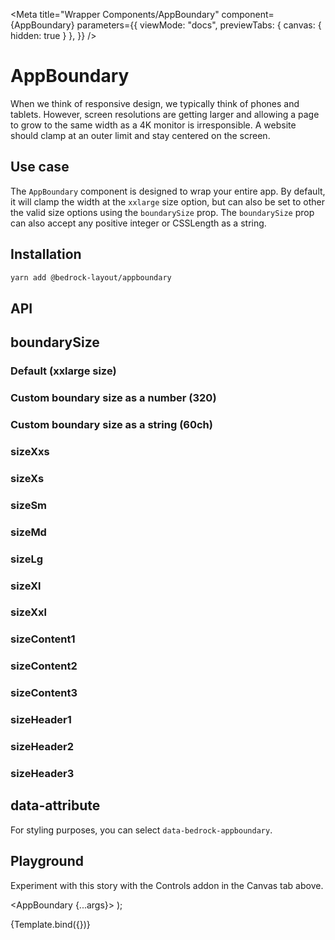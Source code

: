 


<Meta
  title="Wrapper Components/AppBoundary"
  component={AppBoundary}
  parameters={{
    viewMode: "docs",
    previewTabs: { canvas: { hidden: true } },
  }}
/>

# AppBoundary

When we think of responsive design, we typically think of phones and tablets. However, screen resolutions are getting larger and allowing a page to grow to the same width as a 4K monitor is irresponsible. A website should clamp at an outer limit and stay centered on the screen.

## Use case

The `AppBoundary` component is designed to wrap your entire app. By default, it will clamp the width at the `xxlarge` size option, but can also be set to other the valid size options using the `boundarySize` prop. The `boundarySize` prop can also accept any positive integer or CSSLength as a string.

## Installation

```bash
yarn add @bedrock-layout/appboundary
```

## API

<ArgsTable />

## boundarySize

<Canvas withSource="open">
  <Story name="boundarySize">
    <h3>Default (xxlarge size)</h3>
    <AppBoundary>
      <Component />
    </AppBoundary>
    <h3>Custom boundary size as a number (320)</h3>
    <AppBoundary boundarySize={320}>
      <Component />
    </AppBoundary>
    <h3>Custom boundary size as a string (60ch)</h3>
    <AppBoundary boundarySize="60ch">
      <Component />
    </AppBoundary>
    <h3>sizeXxs</h3>
    <AppBoundary boundarySize="sizeXxs">
      <Component />
    </AppBoundary>
    <h3>sizeXs</h3>
    <AppBoundary boundarySize="sizeXs">
      <Component />
    </AppBoundary>
    <h3>sizeSm</h3>
    <AppBoundary boundarySize="sizeSm">
      <Component />
    </AppBoundary>
    <h3>sizeMd</h3>
    <AppBoundary boundarySize="sizeMd">
      <Component />
    </AppBoundary>
    <h3>sizeLg</h3>
    <AppBoundary boundarySize="sizeLg">
      <Component />
    </AppBoundary>
    <h3>sizeXl</h3>
    <AppBoundary boundarySize="sizeXl">
      <Component />
    </AppBoundary>
    <h3>sizeXxl</h3>
    <AppBoundary boundarySize="sizeXxl">
      <Component />
    </AppBoundary>
    <h3>sizeContent1</h3>
    <AppBoundary boundarySize="sizeContent1">
      <Component />
    </AppBoundary>
    <h3>sizeContent2</h3>
    <AppBoundary boundarySize="sizeContent2">
      <Component />
    </AppBoundary>
    <h3>sizeContent3</h3>
    <AppBoundary boundarySize="sizeContent3">
      <Component />
    </AppBoundary>
    <h3>sizeHeader1</h3>
    <AppBoundary boundarySize="sizeHeader1">
      <Component />
    </AppBoundary>
    <h3>sizeHeader2</h3>
    <AppBoundary boundarySize="sizeHeader2">
      <Component />
    </AppBoundary>
    <h3>sizeHeader3</h3>
    <AppBoundary boundarySize="sizeHeader3">
      <Component />
    </AppBoundary>
  </Story>
</Canvas>

## data-attribute

For styling purposes, you can select `data-bedrock-appboundary`.

## Playground

Experiment with this story with the Controls addon in the Canvas tab above.

   <AppBoundary {...args}>
      <Component/>
    </AppBoundary>
);

<Canvas>
  <Story
    name="Playground"
    argTypes={argTypes}
    args={{ boundarySize: "xxlarge" }}
  >
    {Template.bind({})}
  </Story>
</Canvas>

<ArgsTable story="Playground" />
